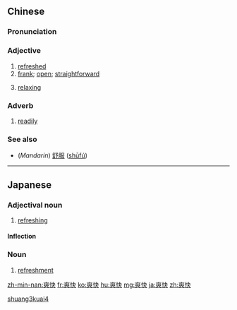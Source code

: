 ==Chinese==
{{zh-forms}}

===Pronunciation===
{{zh-pron
|m=shuǎngkuài
|c=song2 faai3
|h=pfs=sóng-khoai
|mn=sóng-khòai
|cat=adj
}}

===Adjective===
{{zh-adj}}

# [[refreshed]]
# [[frank]]; [[open]]; [[straightforward]]
# {{context|Min Nan|lang=zh}} [[relaxing]]

===Adverb===
{{zh-adv}}

# [[readily]]

===See also===
* (''Mandarin'') [[舒服]] ([[shūfú]])

[[Category:Advanced Mandarin|shuang3kuai4]]

----

==Japanese==
{{ja-kanjitab|そう|かい|yomi=on}}

===Adjectival noun===
{{ja-adj|infl=な|そうかい}}

# [[refreshing]]

====Inflection====
{{ja-na|そうかい}}

===Noun===
{{ja-noun|そうかい}}

# [[refreshment]]

[[zh-min-nan:爽快]]
[[fr:爽快]]
[[ko:爽快]]
[[hu:爽快]]
[[mg:爽快]]
[[ja:爽快]]
[[zh:爽快]]